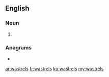 ==English==

===Noun===
{{head|en|noun plural form}}

# {{plural of|wastrel|lang=en}}

===Anagrams===
* {{l|en|wartless}}

[[ar:wastrels]]
[[fr:wastrels]]
[[ku:wastrels]]
[[my:wastrels]]